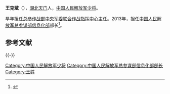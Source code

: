 '''王克斌'''（{{bd|1957年||}}），[[湖北|湖北]][[天门市|天门]]人，[[中国人民解放军少将|中国人民解放军少将]]。

早年担任[[总参作战部|总参作战部]][[中央军委联合作战指挥中心|中央军委联合作战指挥中心]]主任。2013年，担任[[中国人民解放军总参谋部信息化部|中国人民解放军总参谋部信息化部]]部长<ref>{{cite news|title=国家人防办副主任王克斌少将视察湖南人防|url=http://rfb.hunan.gov.cn/xwdt/sbdt/201105/t20110509_404815.html|accessdate=2014-12-11|website=湖南人防|deadurl=yes|archiveurl=https://web.archive.org/web/20141223021134/http://rfb.hunan.gov.cn/xwdt/sbdt/201105/t20110509_404815.html|archivedate=2014-12-23}}</ref>。

== 参考文献 ==
{{Reflist}}

{{-}}
{{start box}}
{{s-mil|pla}}
{{s-before|[[陈东_(解放军)|陈东]]}}
{{s-title|[[中国人民解放军总参谋部信息化部|中国人民解放军总参谋部信息化部]]部长|2013年—2016年}} 
{{s-none|机构撤销}}
{{end box}}

[[Category:中国人民解放军少将|Category:中国人民解放军少将]]
[[Category:中国人民解放军总参谋部信息化部部长|Category:中国人民解放军总参谋部信息化部部长]]
[[Category:王姓|Category:王姓]]

{{中华人民共和国军事人物小作品}}